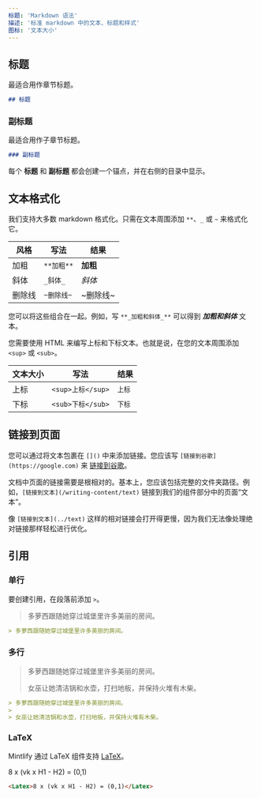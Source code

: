 ```yaml
---
标题: 'Markdown 语法'
描述: '标准 markdown 中的文本、标题和样式'
图标: '文本大小'
---
```


## 标题

最适合用作章节标题。

```md
## 标题
```

### 副标题

最适合用作子章节标题。

```md
### 副标题
```

<Tip>

每个 **标题** 和 **副标题** 都会创建一个锚点，并在右侧的目录中显示。

</Tip>

## 文本格式化

我们支持大多数 markdown 格式化。只需在文本周围添加 `**`、`_` 或 `~` 来格式化它。

| 风格         | 写法               | 结果               |
| ------------ | ------------------ | ------------------ |
| 加粗         | `**加粗**`        | **加粗**           |
| 斜体         | `_斜体_`          | _斜体_             |
| 删除线       | `~删除线~`        | ~删除线~           |

您可以将这些组合在一起。例如，写 `**_加粗和斜体_**` 可以得到 **_加粗和斜体_** 文本。

您需要使用 HTML 来编写上标和下标文本。也就是说，在您的文本周围添加 `<sup>` 或 `<sub>`。

| 文本大小     | 写法                       | 结果                     |
| ------------ | -------------------------- | ------------------------ |
| 上标         | `<sup>上标</sup>`         | <sup>上标</sup>         |
| 下标         | `<sub>下标</sub>`         | <sub>下标</sub>         |

## 链接到页面

您可以通过将文本包裹在 `[]()` 中来添加链接。您应该写 `[链接到谷歌](https://google.com)` 来 [链接到谷歌](https://google.com)。

文档中页面的链接需要是根相对的。基本上，您应该包括完整的文件夹路径。例如，`[链接到文本](/writing-content/text)` 链接到我们的组件部分中的页面“文本”。

像 `[链接到文本](../text)` 这样的相对链接会打开得更慢，因为我们无法像处理绝对链接那样轻松进行优化。

## 引用

### 单行

要创建引用，在段落前添加 `>`。

> 多萝西跟随她穿过城堡里许多美丽的房间。

```md
> 多萝西跟随她穿过城堡里许多美丽的房间。
```

### 多行

> 多萝西跟随她穿过城堡里许多美丽的房间。
>
> 女巫让她清洁锅和水壶，打扫地板，并保持火堆有木柴。

```md
> 多萝西跟随她穿过城堡里许多美丽的房间。
>
> 女巫让她清洁锅和水壶，打扫地板，并保持火堆有木柴。
```

### LaTeX

Mintlify 通过 LaTeX 组件支持 [LaTeX](https://www.latex-project.org)。

<Latex>8 x (vk x H1 - H2) = (0,1)</Latex>

```md
<Latex>8 x (vk x H1 - H2) = (0,1)</Latex>
```